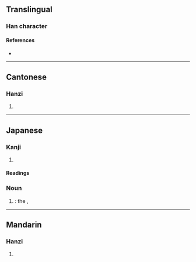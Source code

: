 {{character info/new}}
==Translingual==

===Han character===
{{Han char|rn=75|rad=木|as=09|sn=13|four=4696|canj=DRRR|ids=⿰木品}}

====References====
* {{Han ref|kx=0542.191|dkj=15216|dj=0930.230|hdz=21250.060|uh=6980|ud=27008}}

----

==Cantonese==

===Hanzi===
{{yue-hanzi|jyut=[[ban2]]|y=ban2}}

# {{defn|lang=yue|sort=木09}}

----

==Japanese==

===Kanji===
{{ja-kanji|grade=|rs=木09}}

# {{defn|lang=ja|sort=木09}}

====Readings====
{{ja-kanjitab|しな|yomi=k}}
{{rfv-pronunciation|ja}}
{{ja-readings
<!--|goon=ほん
|kanon=ひん
-->|kanyoon=ひん
|kun=こまい-<こまひ-, しな-
}}

===Noun===
{{ja-noun|しな|シナ}}

# {{short for|ja|榀の木|tr=shina no ki|nodot=1|sort=しな}}: the {{vern|Japanese lime}}, {{taxlink|Tilia japonica|species|ver=180913}}

----

==Mandarin==

===Hanzi===
{{cmn-hanzi|pin=[[pǐn]] ([[pin3]])|wg=p'in<sup>3</sup>}}

# {{defn|lang=cmn|sort=木09}}